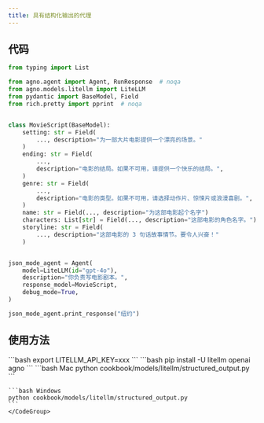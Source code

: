 ```yaml
---
title: 具有结构化输出的代理
---
```


## 代码

```python cookbook/models/litellm/structured_output.py
from typing import List

from agno.agent import Agent, RunResponse  # noqa
from agno.models.litellm import LiteLLM
from pydantic import BaseModel, Field
from rich.pretty import pprint  # noqa


class MovieScript(BaseModel):
    setting: str = Field(
        ..., description="为一部大片电影提供一个漂亮的场景。"
    )
    ending: str = Field(
        ...,
        description="电影的结局。如果不可用，请提供一个快乐的结局。",
    )
    genre: str = Field(
        ...,
        description="电影的类型。如果不可用，请选择动作片、惊悚片或浪漫喜剧。",
    )
    name: str = Field(..., description="为这部电影起个名字")
    characters: List[str] = Field(..., description="这部电影的角色名字。")
    storyline: str = Field(
        ..., description="这部电影的 3 句话故事情节。要令人兴奋！"
    )


json_mode_agent = Agent(
    model=LiteLLM(id="gpt-4o"),
    description="你负责写电影剧本。",
    response_model=MovieScript,
    debug_mode=True,
)

json_mode_agent.print_response("纽约")
```

## 使用方法

<Steps>
  <Snippet file="create-venv-step.mdx" />

  <Step title="设置你的 API 密钥">
    ```bash
    export LITELLM_API_KEY=xxx
    ```
  </Step>

  <Step title="安装库">
    ```bash
    pip install -U litellm openai agno
    ```
  </Step>

  <Step title="运行代理">
    <CodeGroup>
    ```bash Mac
    python cookbook/models/litellm/structured_output.py
    ```

    ```bash Windows
    python cookbook/models/litellm/structured_output.py
    ```
    </CodeGroup>
  </Step>
</Steps>